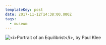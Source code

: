 ```yaml
---
templateKey: post
date: 2017-11-12T14:38:00.000Z
tags:
  - museum
---
```

![](../../assets/art/20171112-portrait-of-an-equilibrist.jpg "<i>Portrait of an Equilibrist</i>, by Paul Klee")